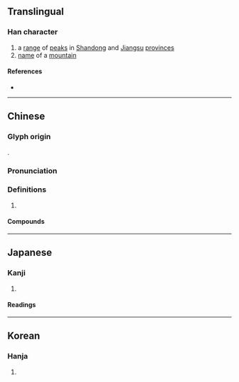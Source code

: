{{also|峄}}
{{character info/new}}
==Translingual==
{{Han simplified forms|嶧|𡵸|峄|ex=true}}

===Han character===
{{Han char|rn=46|rad=山|as=13|sn=16|four=26741|canj=UWLJ|ids=⿰山睪}}

# a [[range]] of [[peak]]s in [[Shandong]] and [[Jiangsu]] [[province]]s
# [[name]] of a [[mountain]]

====References====
* {{Han ref|kx=0320.150|dkj=08502|dj=0620.200|hdz=10800.160|uh=5DA7|ud=23975|bh=E961|bd=59745}}

----

==Chinese==
{{zh-forms|s=峄|alt=𡵸}}

===Glyph origin===
{{Han etym}}
{{Han compound|山|睪|c1=s|c2=p|t1=mountain|ls=psc}}.

===Pronunciation===
{{zh-pron
|m=yì
|c=jik6
|mc=y
|oc=y
|cat=
}}

===Definitions===
{{zh-hanzi}}

# {{rfdef|zh}}

====Compounds====
{{zh-der|嶧山|嶧山刻石|邾嶧山}}

----

==Japanese==
{{ja-kanji forms|𡵸|嶧}}

===Kanji===
{{ja-kanji|grade=|rs=山13|shin=𡵸}}

# {{rfdef|ja|sort=山13}}

====Readings====
{{ja-readings
|goon=やく, しゃく
|kanon=えき, せき
|kun=つら-なる
}}

----

==Korean==

===Hanja===
{{ko-hanja|hangeul=역|rv=yeok|mr=yŏk}}

# {{rfdef|ko|sort=山13}}